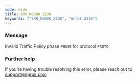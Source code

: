 ```yaml
---
mode: wide
title: ERR_NGROK_2230
keywords: ["ERR_NGROK_2230", "error 2230"]
---
```



### Message

Invalid Traffic Policy phase `PHASE` for protocol `PROTO`.

<ErrorDetails />

### Further help

If you're having trouble resolving this error, please reach out to [support@ngrok.com](mailto:support@ngrok.com?subject=Help%20with%20ERR_NGROK_2230)
